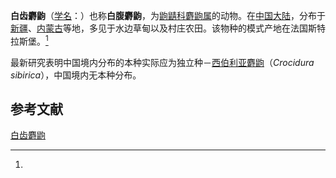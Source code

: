 {{Speciesbox
| name = 白齿麝鼩
| status = LC
| status_system = iucn3.1
| status_ref = <ref>{{IUCN2008|assessors=Shenbrot, G., Hutterer, R., Amori, G., Kryštufek, B., Yigit, N., Mitsain, G. & Muñoz, L.J.P.|year=2008|id=29651|title=Crocidura leucodon|downloaded=2009-09-27}}</ref>
| image = Crocidura leucodon.JPG
| image_width = 250px
| genus = Crocidura
| species = leucodon
| authority = (Hermann, 1780)<ref name='id65'>{{cite web| url =http://www.bioinfo.cn/db05/BjdwSpecies.php?action=view&id=65| title =白齿麝鼩| work =《中国动物物种编目数据库》| publisher =中国科学院微生物研究所| author =中国科学院动物研究所| accessdate =2009-03-27| deadurl =yes| archiveurl =https://web.archive.org/web/20160305061644/http://www.bioinfo.cn/db05/BjdwSpecies.php?action=view&id=65| archivedate =2016-03-05}}</ref>
}}

'''白齿麝鼩'''（[[学名|学名]]：{{lang|la|''Crocidura leucodon''}}）也称'''白腹麝鼩'''，为[[鼩鼱科|鼩鼱科]][[麝鼩属|麝鼩属]]的动物。在[[中国大陆|中国大陆]]，分布于[[新疆|新疆]]、[[内蒙古|内蒙古]]等地，多见于水边草甸以及村庄农田。该物种的模式产地在法国斯特拉斯堡。<ref name='id65'/>

最新研究表明中国境内分布的本种实际应为独立种－[[西伯利亚麝鼩|西伯利亚麝鼩]]（''Crocidura sibirica''），中国境内无本种分布。
== 参考文献 ==
{{reflist}}
{{Taxonbar|from=Q626921}}

[[Category:麝鼩属|白齿麝鼩]]


{{mammal-stub}}